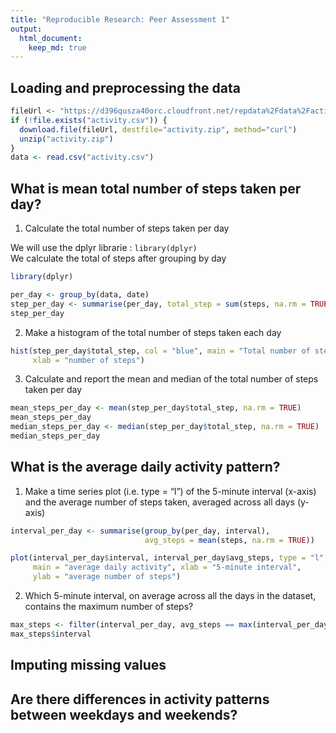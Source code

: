 ```yaml
---
title: "Reproducible Research: Peer Assessment 1"
output: 
  html_document:
    keep_md: true
---
```




## Loading and preprocessing the data


```r
fileUrl <- "https://d396qusza40orc.cloudfront.net/repdata%2Fdata%2Factivity.zip"
if (!file.exists("activity.csv")) {
  download.file(fileUrl, destfile="activity.zip", method="curl")
  unzip("activity.zip")
}
data <- read.csv("activity.csv")
```



## What is mean total number of steps taken per day?


1. Calculate the total number of steps taken per day  

We will use the dplyr librarie : `library(dplyr)`  
We calculate the total of steps after grouping by day
```r
library(dplyr)
```

```r
per_day <- group_by(data, date)
step_per_day <- summarise(per_day, total_step = sum(steps, na.rm = TRUE))
step_per_day
```


2. Make a histogram of the total number of steps taken each day  

```r
hist(step_per_day$total_step, col = "blue", main = "Total number of steps per day",
     xlab = "number of steps")
```


3. Calculate and report the mean and median of the total number of steps taken per day  

```r
mean_steps_per_day <- mean(step_per_day$total_step, na.rm = TRUE)
mean_steps_per_day
median_steps_per_day <- median(step_per_day$total_step, na.rm = TRUE)
median_steps_per_day
```


## What is the average daily activity pattern?  

1. Make a time series plot (i.e. type = "l") of the 5-minute interval (x-axis)
and the average number of steps taken, averaged across all days (y-axis)  

```r
interval_per_day <- summarise(group_by(per_day, interval), 
                              avg_steps = mean(steps, na.rm = TRUE))

plot(interval_per_day$interval, interval_per_day$avg_steps, type = "l",
     main = "average daily activity", xlab = "5-minute interval",
     ylab = "average number of steps")
```

2. Which 5-minute interval, on average across all 
the days in the dataset, contains the maximum number of steps?  

```r
max_steps <- filter(interval_per_day, avg_steps == max(interval_per_day$avg_steps, na.rm = TRUE) )
max_steps$interval
```



## Imputing missing values



## Are there differences in activity patterns between weekdays and weekends?

